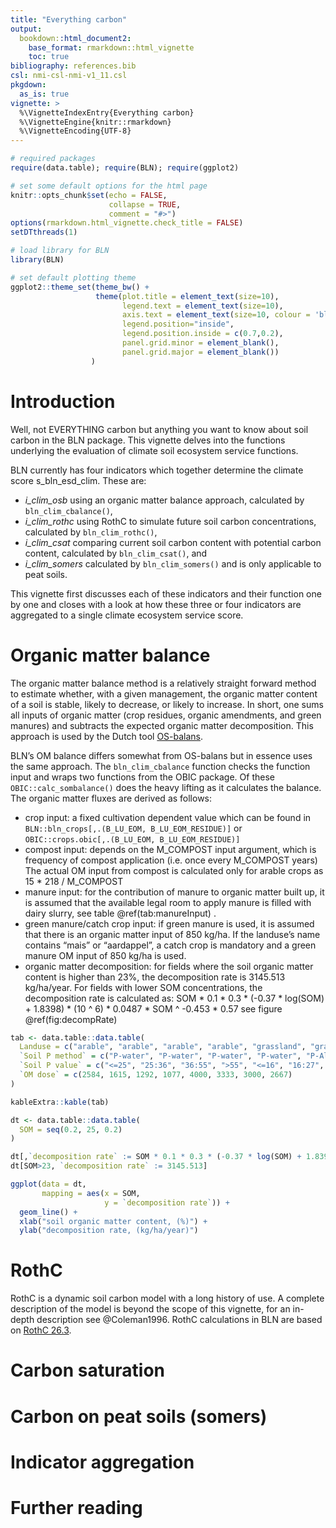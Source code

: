 ```yaml
---
title: "Everything carbon"
output: 
  bookdown::html_document2:
    base_format: rmarkdown::html_vignette
    toc: true
bibliography: references.bib
csl: nmi-csl-nmi-v1_11.csl
pkgdown:
  as_is: true
vignette: >
  %\VignetteIndexEntry{Everything carbon}
  %\VignetteEngine{knitr::rmarkdown}
  %\VignetteEncoding{UTF-8}
---
```


```r

# required packages
require(data.table); require(BLN); require(ggplot2)

# set some default options for the html page
knitr::opts_chunk$set(echo = FALSE,
                      collapse = TRUE,
                      comment = "#>")
options(rmarkdown.html_vignette.check_title = FALSE)
setDTthreads(1)

```

```r

# load library for BLN
library(BLN)

# set default plotting theme
ggplot2::theme_set(theme_bw() +
                   theme(plot.title = element_text(size=10),
                         legend.text = element_text(size=10),
                         axis.text = element_text(size=10, colour = 'black'),
                         legend.position="inside",
                         legend.position.inside = c(0.7,0.2),
                         panel.grid.minor = element_blank(),
                         panel.grid.major = element_blank())
                  )
```

# Introduction
Well, not EVERYTHING carbon but anything you want to know about soil carbon in
the BLN package. This vignette delves into the functions underlying the evaluation
of climate soil ecosystem service functions.

BLN currently has four indicators which together determine the climate score
s_bln_esd_clim. These are:

* *i_clim_osb* using an organic matter balance approach, calculated by `bln_clim_cbalance()`,
* *i_clim_rothc* using RothC to simulate future soil carbon concentrations, calculated by `bln_clim_rothc()`,
* *i_clim_csat* comparing current soil carbon content with potential carbon content, calculated by `bln_clim_csat()`, and
* *i_clim_somers* calculated by `bln_clim_somers()` and is only applicable to peat soils.

This vignette first discusses each of these indicators and their function one
by one and closes with a look at how these three or four indicators are aggregated
to a single climate ecosystem service score.

# Organic matter balance
The organic matter balance method is a relatively straight forward method to estimate
whether, with a given management, the organic matter content of a soil is stable,
likely to decrease, or likely to increase. In short, one sums all inputs of
organic matter (crop residues, organic amendments, and green manures) and subtracts
the expected organic matter decomposition. This approach is used by the Dutch
tool [OS-balans](https://os-balans.nl/nl/).

BLN's OM balance differs somewhat from OS-balans but in essence uses the same approach.
The `bln_clim_cbalance` function checks the function input and wraps two functions
from the OBIC package. Of these `OBIC::calc_sombalance()` does the heavy lifting
as it calculates the balance. The organic matter fluxes are derived as follows:

* crop input: a fixed cultivation dependent value which can be found in 
`BLN::bln_crops[,.(B_LU_EOM, B_LU_EOM_RESIDUE)]` or `OBIC::crops.obic[,.(B_LU_EOM, B_LU_EOM_RESIDUE)]`
* compost input: depends on the M_COMPOST input argument, which is frequency of compost application (i.e. once every M_COMPOST years)
The actual OM input from compost is calculated only for arable crops as 15 * 218 / M_COMPOST
* manure input: for the contribution of manure to organic matter built up, it is assumed
that the available legal room to apply manure is filled with dairy slurry, see table \@ref(tab:manureInput) .
* green manure/catch crop input: if green manure is used, it is assumed  that
there is an organic matter input of 850 kg/ha. If the landuse's name contains
"mais" or "aardappel", a catch crop is mandatory and a green manure OM input of 850
kg/ha is used.
* organic matter decomposition: for fields where the soil organic matter content
is higher than 23%, the decomposition rate is 3145.513 kg/ha/year. For fields
with lower SOM concentrations, the decomposition rate is calculated as:
SOM * 0.1 * 0.3 * (-0.37 * log(SOM) + 1.8398) * (10 ^ 6) * 0.0487 * SOM ^ -0.453 * 0.57
see figure \@ref(fig:decompRate)


```r
tab <- data.table::data.table(
  Landuse = c("arable", "arable", "arable", "arable", "grassland", "grassland", "grassland", "grassland"),
  `Soil P method` = c("P-water", "P-water", "P-water", "P-water", "P-Al", "P-Al", "P-Al", "P-Al"),
  `Soil P value` = c("<=25", "25:36", "36:55", ">55", "<=16", "16:27", "27:50", ">50"),
  `OM dose` = c(2584, 1615, 1292, 1077, 4000, 3333, 3000, 2667)
)

kableExtra::kable(tab)
```

```r
dt <- data.table::data.table(
  SOM = seq(0.2, 25, 0.2)
)

dt[,`decomposition rate` := SOM * 0.1 * 0.3 * (-0.37 * log(SOM) + 1.8398) * (10 ^ 6) * 0.0487 * SOM ^ -0.453 * 0.57]
dt[SOM>23, `decomposition rate` := 3145.513]

ggplot(data = dt,
       mapping = aes(x = SOM,
                     y = `decomposition rate`)) +
  geom_line() +
  xlab("soil organic matter content, (%)") +
  ylab("decomposition rate, (kg/ha/year)")

```
# RothC
RothC is a dynamic soil carbon model with a long history of use. A complete 
description of the model is beyond the scope of this vignette, for an in-depth
description see @Coleman1996. RothC calculations in BLN are based on [RothC 26.3](https://www.verdeterreprod.fr/wp-content/uploads/2020/05/RothC_guide_WIN.pdf).

# Carbon saturation


# Carbon on peat soils (somers)


# Indicator aggregation


# Further reading

